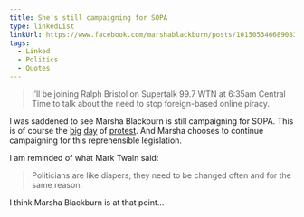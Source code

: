 ```yaml
---
title: She’s still campaigning for SOPA
type: linkedList
linkUrl: https://www.facebook.com/marshablackburn/posts/10150534668908396
tags:
  - Linked
  - Politics
  - Quotes
---
```


> I’ll be joining Ralph Bristol on Supertalk 99.7 WTN at 6:35am Central Time to talk about the need to stop foreign-based online piracy.

I was saddened to see Marsha Blackburn is still campaigning for SOPA. This is of course the [big](https://www.google.com/) [day](http://en.wikipedia.org/wiki/Internet) of [protest](http://arstechnica.com/staff/palatine/2012/01/sopa-resistance-day-begins-at-ars.ars). And Marsha chooses to continue campaigning for this reprehensible legislation.

I am reminded of what Mark Twain said:

> Politicians are like diapers; they need to be changed often and for the same reason.

I think Marsha Blackburn is at that point…
